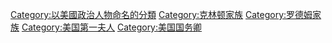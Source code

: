 [[Category:以美國政治人物命名的分類|Category:以美國政治人物命名的分類]]
[[Category:克林顿家族|Category:克林顿家族]]
[[Category:罗德姆家族|Category:罗德姆家族]]
[[Category:美国第一夫人|Category:美国第一夫人]]
[[Category:美国国务卿|Category:美国国务卿]]